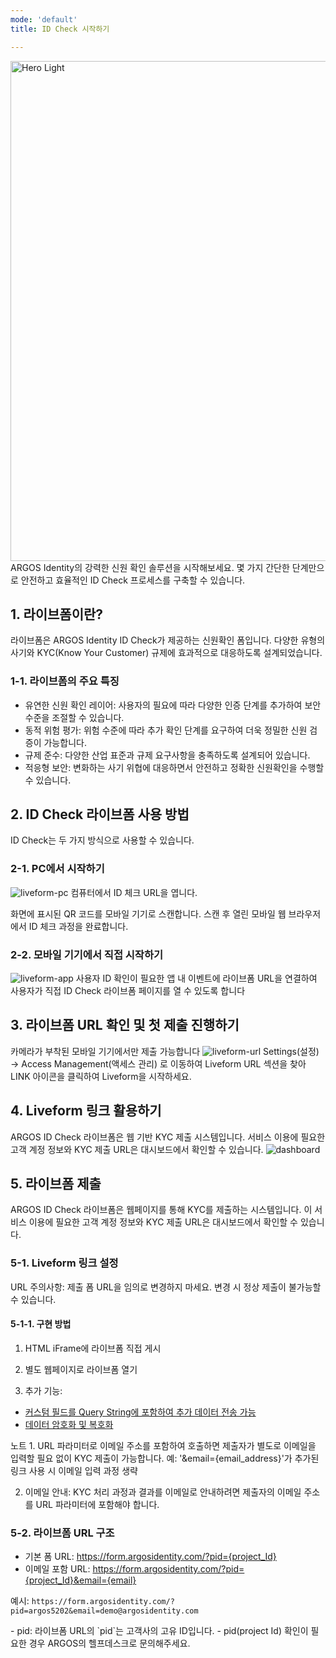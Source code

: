 ```yaml
---
mode: 'default'
title: ID Check 시작하기

---
```

<img
  width="800px"
  src="/images/liveform.png"
  alt="Hero Light"
/>
ARGOS Identity의 강력한 신원 확인 솔루션을 시작해보세요. 몇 가지 간단한 단계만으로 안전하고 효율적인 ID Check 프로세스를 구축할 수 있습니다.



## 1. 라이브폼이란?
라이브폼은 ARGOS Identity ID Check가 제공하는 신원확인 폼입니다. 다양한 유형의 사기와 KYC(Know Your Customer) 규제에 효과적으로 대응하도록 설계되었습니다.

### 1-1. 라이브폼의 주요 특징
- 유연한 신원 확인 레이어: 사용자의 필요에 따라 다양한 인증 단계를 추가하여 보안 수준을 조절할 수 있습니다.
- 동적 위험 평가: 위험 수준에 따라 추가 확인 단계를 요구하여 더욱 정밀한 신원 검증이 가능합니다.
- 규제 준수: 다양한 산업 표준과 규제 요구사항을 충족하도록 설계되어 있습니다.
- 적응형 보안: 변화하는 사기 위협에 대응하면서 안전하고 정확한 신원확인을 수행할 수 있습니다.

## 2. ID Check 라이브폼 사용 방법

ID Check는 두 가지 방식으로 사용할 수 있습니다.


### 2-1. PC에서 시작하기
  <img
    src="/images/liveform-mobile.png"
    alt="liveform-pc"/>
<Steps>
  <Step title="ID 체크 URL 열기">
   컴퓨터에서 ID 체크 URL을 엽니다. 
  </Step>
  
  <Step title="QR 코드 스캔">
    화면에 표시된 QR 코드를 모바일 기기로 스캔합니다.
  </Step>
  
  <Step title="3단계: 모바일에서 인증 진행">
    스캔 후 열린 모바일 웹 브라우저에서 ID 체크 과정을 완료합니다.
  </Step>
</Steps>

### 2-2. 모바일 기기에서 직접 시작하기
<img
    src="/images/liveform-app.png"
    alt="liveform-app"/>
<Steps>
  <Step title="앱에서 직접 연결">
  사용자 ID 확인이 필요한 앱 내 이벤트에 라이브폼 URL을 연결하여 사용자가 직접 ID Check 라이브폼 페이지를 열 수 있도록 합니다
  </Step>
</Steps>



## 3. 라이브폼 URL 확인 및 첫 제출 진행하기

<Note>
 카메라가 부착된 모바일 기기에서만 제출 가능합니다
</Note>

<Steps>
  <Step title="대시보드 로그인">
      <Card title="대시보드 접속하기" icon="link" href="https://idcheck.argosidentity.com">
  </Card>

  </Step>
  <Step title="Liveform URL 확인">
  <img
    src="/images/liveform-url.png"
    alt="liveform-url"/>
    Settings(설정) -> Access Management(액세스 관리) 로 이동하여 Liveform URL 섹션을 찾아 LINK 아이콘을 클릭하여 Liveform을 시작하세요.
  </Step>
</Steps>

## 4. Liveform 링크 활용하기
ARGOS ID Check 라이브폼은 웹 기반 KYC 제출 시스템입니다. 서비스 이용에 필요한 고객 계정 정보와 KYC 제출 URL은 대시보드에서 확인할 수 있습니다.
  <img
    src="/images/dashboard.png"
    alt="dashboard"/>



## 5. 라이브폼 제출
ARGOS ID Check 라이브폼은 웹페이지를 통해 KYC를 제출하는 시스템입니다. 이 서비스 이용에 필요한 고객 계정 정보와 KYC 제출 URL은 대시보드에서 확인할 수 있습니다.

### 5-1.  Liveform 링크 설정
<Warning> URL 주의사항: 제출 폼 URL을 임의로 변경하지 마세요. 변경 시 정상 제출이 불가능할 수 있습니다. </Warning>

#### 5-1-1. 구현 방법
1. HTML iFrame에 라이브폼 직접 게시
2. 별도 웹페이지로 라이브폼 열기


3. 추가 기능:
- [커스텀 필드를 Query String에 포함하여 추가 데이터 전송 가능](/getting-started/ko/liveform-url/querystring-and-token-guide)
- [데이터 암호화 및 복호화](/getting-started/ko/encrypt-and-decrpyt-data/overview)



<Note>
노트
1. URL 파라미터로 이메일 주소를 포함하여 호출하면 제출자가 별도로 이메일을 입력할 필요 없이 KYC 제출이 가능합니다.
예: '&email={email_address}'가 추가된 링크 사용 시 이메일 입력 과정 생략

2. 이메일 안내: KYC 처리 과정과 결과를 이메일로 안내하려면 제출자의 이메일 주소를 URL 파라미터에 포함해야 합니다.
</Note>

### 5-2. 라이브폼 URL 구조
- 기본 폼 URL: https://form.argosidentity.com/?pid={project_Id}
- 이메일 포함 URL: https://form.argosidentity.com/?pid={project_Id}&email={email}

예시: `https://form.argosidentity.com/?pid=argos5202&email=demo@argosidentity.com`


<Info>
- pid: 라이브폼 URL의 `pid`는 고객사의 고유 ID입니다. 
- pid(project Id) 확인이 필요한 경우 ARGOS의 헬프데스크로 문의해주세요.
</Info>